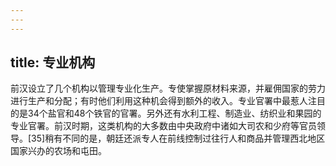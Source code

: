 ```yaml
---
---
---
```

title: 专业机构
---



前汉设立了几个机构以管理专业化生产。专使掌握原材料来源，并雇佣国家的劳力进行生产和分配；有时他们利用这种机会得到额外的收入。专业官署中最惹人注目的是34个盐官和48个铁官的官署。另外还有水利工程、制造业、纺织业和果园的专业官署。前汉时期，这类机构的大多数由中央政府中诸如大司农和少府等官员领导。[35]稍有不同的是，朝廷还派专人在前线控制过往行人和商品并管理西北地区国家兴办的农场和屯田。